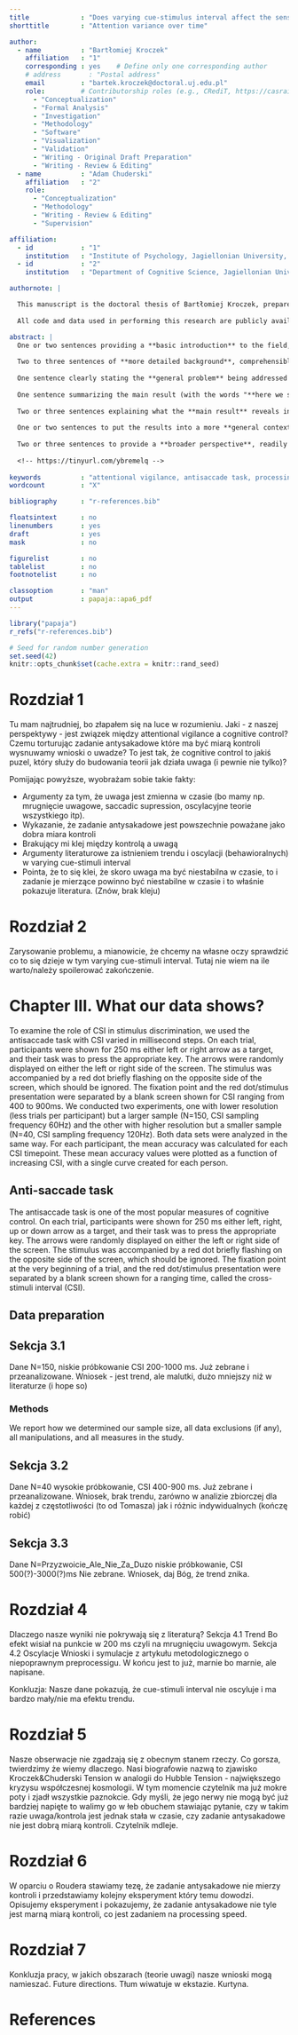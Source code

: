 ```yaml
---
title             : "Does varying cue-stimulus interval affect the sensory discrimination performance in the antisaccade task?"
shorttitle        : "Attention variance over time"

author: 
  - name          : "Bartłomiej Kroczek"
    affiliation   : "1"
    corresponding : yes    # Define only one corresponding author
    # address       : "Postal address"
    email         : "bartek.kroczek@doctoral.uj.edu.pl"
    role:         # Contributorship roles (e.g., CRediT, https://casrai.org/credit/)
      - "Conceptualization"
      - "Formal Analysis"
      - "Investigation"
      - "Methodology"
      - "Software"
      - "Visualization"
      - "Validation"
      - "Writing - Original Draft Preparation"
      - "Writing - Review & Editing"
  - name          : "Adam Chuderski"
    affiliation   : "2"
    role:
      - "Conceptualization"
      - "Methodology"
      - "Writing - Review & Editing"
      - "Supervision"

affiliation:
  - id            : "1"
    institution   : "Institute of Psychology, Jagiellonian University, Krakow, Poland"
  - id            : "2"
    institution   : "Department of Cognitive Science, Jagiellonian University, Krakow, Poland"

authornote: |

  This manuscript is the doctoral thesis of Bartłomiej Kroczek, prepared under the supervision of professor Adam Chuderski, implemented as part of the CogNes 19 doctoral program.
  
  All code and data used in performing this research are publicly available at `https://github.com/bartekkroczek/PhD`

abstract: |
  One or two sentences providing a **basic introduction** to the field,  comprehensible to a scientist in any discipline.
  
  Two to three sentences of **more detailed background**, comprehensible  to scientists in related disciplines.
  
  One sentence clearly stating the **general problem** being addressed by  this particular study.
  
  One sentence summarizing the main result (with the words "**here we show**" or their equivalent).
  
  Two or three sentences explaining what the **main result** reveals in direct comparison to what was thought to be the case previously, or how the  main result adds to previous knowledge.
  
  One or two sentences to put the results into a more **general context**.
  
  Two or three sentences to provide a **broader perspective**, readily comprehensible to a scientist in any discipline.
  
  <!-- https://tinyurl.com/ybremelq -->
  
keywords          : "attentional vigilance, antisaccade task, processing speed"
wordcount         : "X"

bibliography      : "r-references.bib"

floatsintext      : no
linenumbers       : yes
draft             : yes
mask              : no

figurelist        : no
tablelist         : no
footnotelist      : no

classoption       : "man"
output            : papaja::apa6_pdf
---
```


```r
library("papaja")
r_refs("r-references.bib")
```

```r
# Seed for random number generation
set.seed(42)
knitr::opts_chunk$set(cache.extra = knitr::rand_seed)
```

# Rozdział 1 
Tu mam najtrudniej, bo złapałem się na luce w rozumieniu. Jaki - z naszej perspektywy - jest związek między attentional vigilance a cognitive control? Czemu torturując zadanie antysakadowe które ma być miarą kontroli wysnuwamy wnioski o uwadze? To jest tak, że cognitive control to jakiś puzel, który służy do budowania teorii jak działa uwaga (i pewnie nie tylko)? 

Pomijając powyższe, wyobrażam sobie takie fakty:

* Argumenty za tym, że uwaga jest zmienna w czasie (bo mamy np. mrugnięcie uwagowe, saccadic supression, oscylacyjne teorie wszystkiego itp).
* Wykazanie, że zadanie antysakadowe jest powszechnie poważane jako dobra miara kontroli 
* Brakujący mi klej między kontrolą a uwagą
* Argumenty literaturowe za istnieniem trendu i oscylacji (behawioralnych) w varying cue-stimuli interval
* Pointa, że to się klei, że skoro uwaga ma być niestabilna w czasie, to i zadanie je mierzące powinno być niestabilne w czasie i to właśnie pokazuje literatura. (Znów, brak kleju)

# Rozdział 2
Zarysowanie problemu, a mianowicie, że chcemy na własne oczy sprawdzić co to się dzieje w tym varying cue-stimuli interval. 
Tutaj nie wiem na ile warto/należy spoilerować zakończenie.

# Chapter III. What our data shows? 

To examine the role of CSI in stimulus discrimination, we used the antisaccade 
task with CSI varied in millisecond steps. On each trial, participants were shown for 250 ms
either left or right arrow as a target, and their task was to press the appropriate
key. The arrows were randomly displayed on either the left or right side of the
screen. The stimulus was accompanied by a red dot briefly flashing on the
opposite side of the screen, which should be ignored. The fixation point and
the red dot/stimulus presentation were separated by a blank screen shown for
CSI ranging from 400 to 900ms. We conducted two experiments, one with lower
resolution (less trials per participant) but a larger sample (N=150, CSI sampling
frequency 60Hz) and the other with higher resolution but a smaller sample
(N=40, CSI sampling frequency 120Hz). Both data sets were analyzed in the
same way. For each participant, the mean accuracy was calculated for each CSI
timepoint. These mean accuracy values were plotted as a function of increasing
CSI, with a single curve created for each person.


## Anti-saccade task

The antisaccade task is one of the most popular measures of cognitive control.
On each trial, participants were shown for 250 ms either left, right, 
up or down arrow as a target, and their task was to press the appropriate key.
The arrows were randomly displayed on either the left or right side of the screen.
The stimulus was accompanied by a red dot briefly flashing on the opposite side
of the screen, which should be ignored. The fixation point at the very beginning 
of a trial, and the red dot/stimulus presentation were separated by a blank screen
shown for a ranging time, called the cross-stimuli interval (CSI).  

## Data preparation


## Sekcja 3.1 
Dane N=150, niskie próbkowanie CSI 200-1000 ms. Już zebrane i przeanalizowane. 
  Wniosek - jest trend, ale malutki, dużo mniejszy niż w literaturze (i hope so)
    
### Methods
We report how we determined our sample size, all data exclusions (if any), all manipulations, and all measures in the study. <!-- 21-word solution (Simmons, Nelson & Simonsohn, 2012; retrieved from http://ssrn.com/abstract=2160588) -->

## Sekcja 3.2
Dane N=40 wysokie próbkowanie, CSI 400-900 ms. Już zebrane i przeanalizowane. Wniosek, brak trendu, zarówno w analizie zbiorczej dla każdej z częstotliwości (to od Tomasza) jak i różnic indywidualnych (kończę robić)
    
## Sekcja 3.3 
Dane N=Przyzwoicie_Ale_Nie_Za_Duzo niskie próbkowanie, CSI 500(?)-3000(?)ms Nie zebrane. 
  Wniosek, daj Bóg, że trend znika.

# Rozdział 4 

Dlaczego nasze wyniki nie pokrywają się z literaturą? 
    Sekcja 4.1 Trend
    Bo efekt wisiał na punkcie w 200 ms czyli na mrugnięciu uwagowym.
    Sekcja 4.2 Oscylacje
    Wnioski i symulacje z  artykułu metodologicznego o niepoprawnym preprocessigu. W końcu jest to już, marnie bo marnie, ale napisane. 
 
Konkluzja: Nasze dane pokazują, że cue-stimuli interval nie oscyluje i ma bardzo mały/nie ma efektu trendu. 

# Rozdział 5
Nasze obserwacje nie zgadzają się z obecnym stanem rzeczy. Co gorsza, twierdzimy że wiemy dlaczego. Nasi biografowie nazwą to zjawisko Kroczek&Chuderski Tension w analogii do Hubble Tension - największego kryzysu współczesnej kosmologii. W tym momencie czytelnik ma już mokre poty i zjadł wszystkie paznokcie. Gdy myśli, że jego nerwy nie mogą być już bardziej napięte to walimy go w łeb obuchem stawiając pytanie, czy w takim razie uwaga/kontrola jest jednak stała w czasie, czy zadanie antysakadowe nie jest dobrą miarą kontroli. Czytelnik mdleje.

# Rozdział 6 

W oparciu o Roudera stawiamy tezę, że zadanie antysakadowe nie mierzy kontroli i przedstawiamy kolejny eksperyment który temu dowodzi. 
Opisujemy eksperyment i pokazujemy, że zadanie antysakadowe nie tyle jest marną miarą kontroli, co jest zadaniem na processing speed. 

# Rozdział 7 
Konkluzja pracy, w jakich obszarach (teorie uwagi) nasze wnioski mogą namieszać. Future directions. Tłum wiwatuje w ekstazie. Kurtyna. 


<!-- We used `r cite_r("r-references.bib")` for all our analyses. -->



<!-- \newpage -->

# References

::: {#refs custom-style="Bibliography"}
:::

